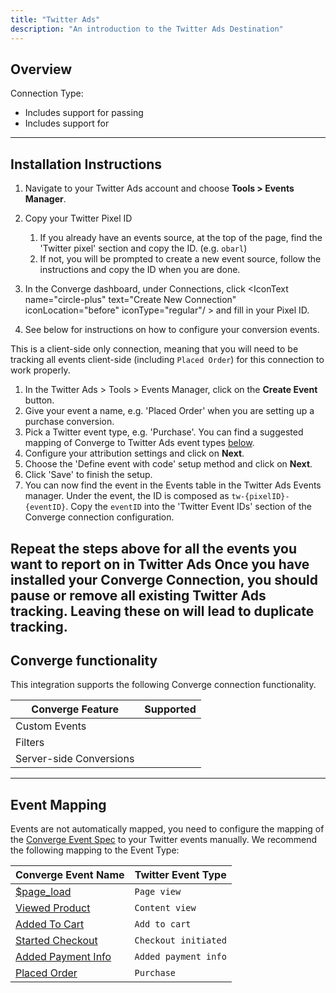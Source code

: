 ```yaml
---
title: "Twitter Ads"
description: "An introduction to the Twitter Ads Destination"
---
```




## Overview

Connection Type: <IconText text="Client-side" name="browser" iconType="duotone" iconLocation="after"/> 

- Includes support for passing <OutboundLink linkText="User Parameters (email and phone number)" linkTarget="https://business.x.com/en/help/campaign-measurement-and-analytics/conversion-tracking-for-websites.html"/>
- Includes support for  <OutboundLink linkText="Dynamic Product Ads Campaigns" linkTarget="https://business.x.com/en/help/campaign-setup/create-a-dynamic-product-ads-campaign.html"/> 

---

## Installation Instructions

<AccordionGroup >

<Accordion icon="list" title="Installation Instructions">

1. Navigate to your Twitter Ads account and choose **Tools > Events Manager**.

2. Copy your Twitter Pixel ID
   1. If you already have an events source, at the top of the page, find the 'Twitter pixel' section and copy the ID. (e.g. `obarl`)
   2. If not, you will be prompted to create a new event source, follow the instructions and copy the ID when you are done.

3. In the Converge dashboard, under Connections, click <IconText name="circle-plus" text="Create New Connection" iconLocation="before" iconType="regular"/ > and fill in your Pixel ID.
4. See below for instructions on how to configure your conversion events.

</Accordion>


<Accordion icon="circle-dollar-to-slot" title="Create your conversion events">

<Note> This is a client-side only connection, meaning that you will need to be tracking all events client-side (including `Placed Order`) for this connection to work properly. </Note>


1. In the Twitter Ads > Tools > Events Manager, click on the **Create Event** button. 
2. Give your event a name, e.g. 'Placed Order' when you are setting up a purchase conversion.
3. Pick a Twitter event type, e.g. 'Purchase'. You can find a suggested mapping of Converge to Twitter Ads event types [below](#event-mapping).
4. Configure your attribution settings and click on **Next**.
5. Choose the 'Define event with code' setup method and click on **Next**.
6. Click 'Save' to finish the setup.
7. You can now find the event in the Events table in the Twitter Ads Events manager.
   Under the event, the ID is composed as `tw-{pixelID}-{eventID}`.
   Copy the `eventID` into the 'Twitter Event IDs' section of the Converge connection configuration.

<Note> Repeat the steps above for all the events you want to report on in Twitter Ads </Note>
</Accordion>
<Warning> Once you have installed your Converge Connection, you should **pause or remove all existing Twitter Ads tracking**. Leaving these on will lead to duplicate tracking.  </Warning>
</AccordionGroup>
---

## Converge functionality

This integration supports the following Converge connection functionality.

| Converge Feature        |       Supported       |
| ----------------------- | :-------------------: |
| Custom Events           | <Icon name="xmark" /> |
| Filters                 | <Icon name="xmark" /> |
| Server-side Conversions | <Icon name="xmark" /> |


--- 

## Event Mapping

Events are not automatically mapped, you need to configure the mapping of the [Converge Event Spec](/sources/converge-spec) to your Twitter events manually.
We recommend the following mapping to the Event Type:

| Converge Event Name                                             | Twitter Event Type    |
| --------------------------------------------------------------- | --------------------- |
| [$page_load](/sources/converge-spec#page-load)                  | `Page view`           |
| [Viewed Product](/sources/converge-spec#viewed-product)         | `Content view`        |
| [Added To Cart](/sources/converge-spec#added-to-cart)           | `Add to cart`         |
| [Started Checkout](/sources/converge-spec#started-checkout)     | `Checkout initiated`  |
| [Added Payment Info](/sources/converge-spec#added-payment-info) | `Added payment info`  |
| [Placed Order](/sources/converge-spec#placed-order)             | `Purchase`            |
